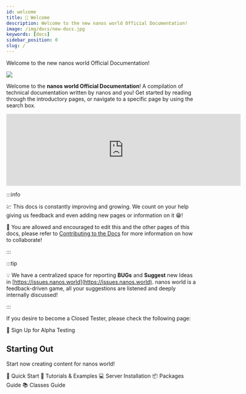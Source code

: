```yaml
---
id: welcome
title: 👋 Welcome
description: Welcome to the new nanos world Official Documentation!
image: /img/docs/new-docs.jpg
keywords: [docs]
sidebar_position: 0
slug: /
---
```




Welcome to the new nanos world Official Documentation!

![](/img/docs/new-docs.jpg)

Welcome to the **nanos world Official Documentation**! A compilation of technical documentation written by nanos and you! Get started by reading through the introductory pages, or navigate to a specific page by using the search box.

<iframe class="steam-widget" src="https://store.steampowered.com/widget/1841660/" frameborder="0" width="620" height="190" loading="lazy"></iframe>

:::info

💹 This docs is constantly improving and growing. We count on your help giving us feedback and even adding new pages or information on it 😁!

💑 You are allowed and encouraged to edit this and the other pages of this docs, please refer to [Contributing to the Docs](/contributing-to-the-docs.md) for more information on how to collaborate!

:::

:::tip

💡 We have a centralized space for reporting **BUGs** and **Suggest** new Ideas in [https://issues.nanos.world](https://issues.nanos.world). nanos world is a feedback-driven game, all your suggestions are listened and deeply internally discussed!

:::

If you desire to become a Closed Tester, please check the following page:

<ReferenceLink href="signing-up-alpha">🧪 Sign Up for Alpha Testing</ReferenceLink>

## Starting Out

Start now creating content for nanos world!

<ReferenceLink href="getting-started/quick-start">📌 Quick Start</ReferenceLink>
<ReferenceLink href="getting-started/tutorials-and-examples">📑 Tutorials & Examples</ReferenceLink>
<ReferenceLink href="core-concepts/server-manual/server-installation">💻 Server Installation</ReferenceLink>
<ReferenceLink href="core-concepts/packages/packages-guide">📦 Packages Guide</ReferenceLink>
<ReferenceLink href="core-concepts/scripting/classes-guide">📚 Classes Guide</ReferenceLink>